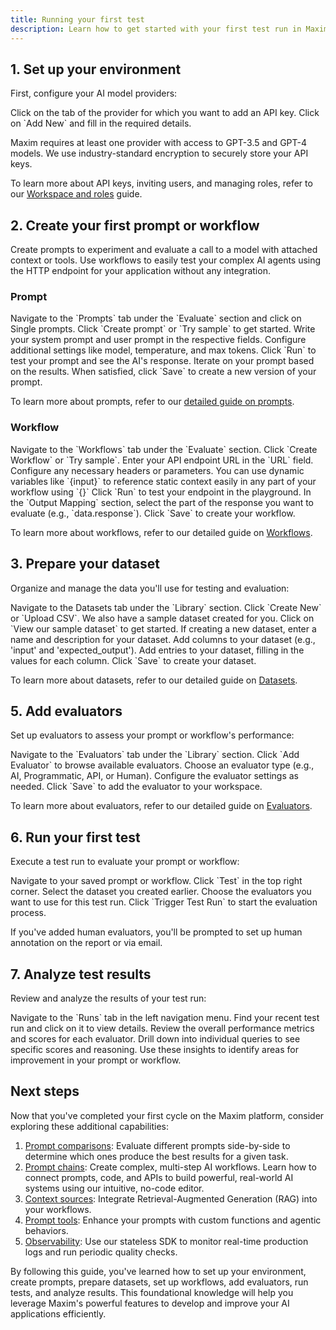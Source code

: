 ```yaml
---
title: Running your first test
description: Learn how to get started with your first test run in Maxim
---
```



## 1. Set up your environment

First, configure your AI model providers:

<Steps>
    <Step title="Go to `Settings` → `Models`.">Click on the tab of the provider for which you want to add an API key.</Step>
    <Step title="Configure model provider">Click on `Add New` and fill in the required details.</Step>
</Steps>

<Note>Maxim requires at least one provider with access to GPT-3.5 and GPT-4 models. We use industry-standard encryption to securely store your API keys.</Note>

To learn more about API keys, inviting users, and managing roles, refer to our [Workspace and roles](/docs/introduction/quickstart/setting-up-workspace) guide.

<MaximPlayer url="https://drive.google.com/file/d/1WzUCBIDewojn6r3Om0HUEmb_oI8OyM3W/preview" />

## 2. Create your first prompt or workflow

Create prompts to experiment and evaluate a call to a model with attached context or tools. Use workflows to easily test your complex AI agents using the HTTP endpoint for your application without any integration.

### Prompt

<Steps>
    <Step title="Create prompt">Navigate to the `Prompts` tab under the `Evaluate` section and click on Single prompts. Click `Create prompt` or `Try sample` to get started.</Step>
    <Step title="Write your first prompt">Write your system prompt and user prompt in the respective fields.</Step>
    <Step title="Configure model and parameters.">Configure additional settings like model, temperature, and max tokens.</Step>
    <Step title="Iterate">Click `Run` to test your prompt and see the AI's response. Iterate on your prompt based on the results.</Step>
    <Step title="Save prompt and publish a version.">When satisfied, click `Save` to create a new version of your prompt.</Step>
</Steps>

To learn more about prompts, refer to our [detailed guide on prompts](/docs/evaluate/how-to/evaluate-prompts/experiment-in-prompt-playground).

### Workflow

<Steps>
    <Step title="Create workflow">Navigate to the `Workflows` tab under the `Evaluate` section. Click `Create Workflow` or `Try sample`.</Step>
    <Step title="Configure agent endpoint">Enter your API endpoint URL in the `URL` field. Configure any necessary headers or parameters. You can use dynamic variables like `{input}` to reference static context easily in any part of your workflow using `{}`</Step>
    <Step title="Test your agent">Click `Run` to test your endpoint in the playground.</Step>
    <Step title="Configure workflow for testing">In the `Output Mapping` section, select the part of the response you want to evaluate (e.g., `data.response`). Click `Save` to create your workflow.</Step>
</Steps>

To learn more about workflows, refer to our detailed guide on [Workflows](/docs/evaluate/how-to/evaluate-workflows-via-api-endpoint/test-your-ai-outputs-using-application-endpoint).

## 3. Prepare your dataset

Organize and manage the data you'll use for testing and evaluation:

<Steps>
    <Step title="Create dataset">Navigate to the Datasets tab under the `Library` section. Click `Create New` or `Upload CSV`. We also have a sample dataset created for you. Click on `View our sample dataset` to get started.</Step> 
    <Step title="Edit dataset">If creating a new dataset, enter a name and description for your dataset. Add columns to your dataset (e.g., 'input' and 'expected_output').</Step>
    <Step title="Save">Add entries to your dataset, filling in the values for each column. Click `Save` to create your dataset.</Step>    
</Steps>

To learn more about datasets, refer to our detailed guide on [Datasets](/docs/library/how-to/datasets/use-dataset-templates).


## 5. Add evaluators

Set up evaluators to assess your prompt or workflow's performance:

<Steps>
    <Step title="Add evaluators from store">Navigate to the `Evaluators` tab under the `Library` section. Click `Add Evaluator` to browse available evaluators.</Step>
    <Step title="Configure added evaluators">Choose an evaluator type (e.g., AI, Programmatic, API, or Human). Configure the evaluator settings as needed. Click `Save` to add the evaluator to your workspace.</Step>
</Steps>

To learn more about evaluators, refer to our detailed guide on [Evaluators](/docs/library/how-to/evaluators/use-pre-built-evaluators).

## 6. Run your first test

Execute a test run to evaluate your prompt or workflow:

<Steps>
    <Step title="Select workflow/prompt to test">Navigate to your saved prompt or workflow. Click `Test` in the top right corner.</Step>
    <Step title="Configure test run">Select the dataset you created earlier. Choose the evaluators you want to use for this test run.</Step>
    <Step title="Trigger">Click `Trigger Test Run` to start the evaluation process.</Step>
</Steps>

<Note>If you've added human evaluators, you'll be prompted to set up human annotation on the report or via email.</Note>

## 7. Analyze test results

Review and analyze the results of your test run:

<Steps>
    <Step title="View report">Navigate to the `Runs` tab in the left navigation menu. Find your recent test run and click on it to view details.</Step>
    <Step title="Review performance">Review the overall performance metrics and scores for each evaluator. Drill down into individual queries to see specific scores and reasoning.</Step>
    <Step title="Iterate">Use these insights to identify areas for improvement in your prompt or workflow.</Step>

</Steps>

## Next steps

Now that you've completed your first cycle on the Maxim platform, consider exploring these additional capabilities:

1. [Prompt comparisons](/docs/evaluate/how-to/evaluate-prompts/compare-prompts-playground): Evaluate different prompts side-by-side to determine which ones produce the best results for a given task.
2. [Prompt chains](/docs/evaluate/how-to/evaluate-chains/experiment-with-prompt-chains): Create complex, multi-step AI workflows. Learn how to connect prompts, code, and APIs to build powerful, real-world AI systems using our intuitive, no-code editor.
3. [Context sources](/docs/library/how-to/context-sources/bring-your-rag-via-an-api-endpoint): Integrate Retrieval-Augmented Generation (RAG) into your workflows.
4. [Prompt tools](/docs/library/how-to/prompt-tools/create-a-code-tool): Enhance your prompts with custom functions and agentic behaviors.
5. [Observability](/docs/observe/overview): Use our stateless SDK to monitor real-time production logs and run periodic quality checks.

By following this guide, you've learned how to set up your environment, create prompts, prepare datasets, set up workflows, add evaluators, run tests, and analyze results. This foundational knowledge will help you leverage Maxim's powerful features to develop and improve your AI applications efficiently.
